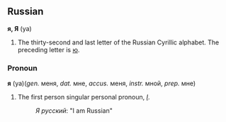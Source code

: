 ==Russian==
'''я, Я''' (ya)

#The thirty-second and last letter of the Russian Cyrillic alphabet.  The preceding letter is [[ю]].

===Pronoun===
'''я''' (ya)(''gen.'' меня, ''dat.'' мне, ''accus.'' меня, ''instr.'' мной, ''prep.'' мне)

#The first person singular personal pronoun, ''[[I]]''.
#:''Я русский'':  "I am Russian"